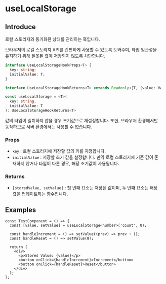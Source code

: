 # useLocalStorage

## Introduce

로컬 스토리지와 동기화된 상태를 관리하는 훅입니다.

브라우저의 로컬 스토리지 API를 간편하게 사용할 수 있도록 도와주며,
타입 일관성을 유지하기 위해 잘못된 값이 저장되지 않도록 차단합니다.

```ts
interface UseLocalStorageHookProps<T> {
  key: string;
  initialValue: T;
}

interface UseLocalStorageHookReturns<T> extends Readonly<[T, (value: ValueResolver<T>) => void]> {}

const useLocalStorage = <T>(
  key: string,
  initialValue: T
): UseLocalStorageHookReturns<T>
```


<Callout type="warning">
  값의 타입이 일치하지 않을 경우 초기값으로 재설정합니다. 또한, 브라우저
  환경에서만 동작하므로 서버 환경에서는 사용할 수 없습니다.
</Callout>

### Props

- `key` : 로컬 스토리지에 저장할 값의 키를 지정합니다.
- `initialValue` : 저장할 초기 값을 설정합니다. 만약 로컬 스토리지에 기존 값이 존재하지 않거나 타입이 다른 경우, 해당 초기값이 사용됩니다.

### Returns

- `[storedValue, setValue]` : 첫 번째 요소는 저장된 값이며, 두 번째 요소는 해당 값을 업데이트하는 함수입니다.

## Examples

```tsx copy filename="TestComponent.tsx"
const TestComponent = () => {
  const [value, setValue] = useLocalStorage<number>('count', 0);

  const handleIncrement = () => setValue((prev) => prev + 1);
  const handleReset = () => setValue(0);

  return (
    <div>
      <p>Stored Value: {value}</p>
      <button onClick={handleIncrement}>Increment</button>
      <button onClick={handleReset}>Reset</button>
    </div>
  );
};
```
